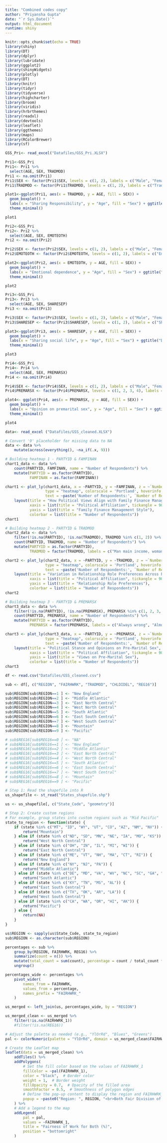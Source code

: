 ```yaml
---
title: "Combined codes copy"
author: "Priyansha Gupta"
date: "`r Sys.Date()`"
output: html_document
runtime: shiny
---
```

```r
knitr::opts_chunk$set(echo = TRUE)
library(shiny)
library(DT)
library(dplyr)
library(lubridate)
library(ggplot2)
library(shinyWidgets)
library(plotly)
library(DT)         
library(knitr)      
library(tidyr)      
library(tidyverse)  
library(highcharter)
library(broom)      
library(viridis)
library(hrbrthemes)
library(readxl)
library(devtools)
library(leaflet)
library(ggthemes)
library(maps)
library(RColorBrewer)
library(sf)
```

```r

GSS_Pri<- read_excel("Datafiles/GSS_Pri.XLSX")

```

```r
Pri1<-GSS_Pri
Pri1<- Pri1 %>% 
  select(AGE, SEX, TRADMOD)
Pri1 <- na.omit(Pri1)
Pri1$SEX <- factor(Pri1$SEX, levels = c(1, 2), labels = c("Male", "Female"))
Pri1$TRADMOD <- factor(Pri1$TRADMOD, levels = c(1, 2), labels = c("Traditional Roles", "Equal Roles"))

plot1<-ggplot(Pri1, aes(x = TRADMOD, y = AGE, fill = SEX)) +
  geom_boxplot() +
  labs(x = "Sharing Responsibility", y = "Age", fill = "Sex") + ggtitle("Distribution of age by preference for traditional roles in relationship and sex of respondent")+
  theme_minimal()

plot1

```

```r
Pri2<-GSS_Pri
Pri2<- Pri2 %>% 
  select(AGE, SEX, EMOTEOTH)
Pri2 <- na.omit(Pri2)

Pri2$SEX <- factor(Pri2$SEX, levels = c(1, 2), labels = c("Male", "Female"))
Pri2$EMOTEOTH <- factor(Pri2$EMOTEOTH, levels = c(1, 2), labels = c("Emotionally dependent", "Emotionally independent"))

plot2<-ggplot(Pri2, aes(x = EMOTEOTH, y = AGE, fill = SEX)) +
  geom_boxplot() +
  labs(x = "Emotional dependence", y = "Age", fill = "Sex") + ggtitle("Distribution of age by preference for emotional dependence in relationship and sex of respondent")+ 
  theme_minimal()

plot2

```

```r
Pri3<-GSS_Pri
Pri3<- Pri3 %>% 
  select(AGE, SEX, SHARESEP)
Pri3 <- na.omit(Pri3)

Pri3$SEX <- factor(Pri3$SEX, levels = c(1, 2), labels = c("Male", "Female"))
Pri3$SHARESEP <- factor(Pri3$SHARESEP, levels = c(1, 2), labels = c("Share social life", "Individual interests"))

plot3<-ggplot(Pri3, aes(x = SHARESEP, y = AGE, fill = SEX)) +
  geom_boxplot() +
  labs(x = "Sharing social life", y = "Age", fill = "Sex") + ggtitle("Distribution of age by preference for sharing social life with partner and sex of respondent")+
  theme_minimal()

plot3
```

```r
Pri4<-GSS_Pri
Pri4<- Pri4 %>% 
  select(AGE, SEX, PREMARSX)
Pri4 <- na.omit(Pri4)

Pri4$SEX <- factor(Pri4$SEX, levels = c(1, 2), labels = c("Male", "Female"))
Pri4$PREMARSX <- factor(Pri4$PREMARSX, levels = c(1, 2, 3, 4), labels = c("Always wrong", "Almost always wrong", "Wrong only sometimes", "Not wrong at all")) 

plot4<- ggplot(Pri4, aes(x = PREMARSX, y = AGE, fill = SEX)) +
  geom_boxplot() +
  labs(x = "Opinion on premarital sex", y = "Age", fill = "Sex") + ggtitle("Distribution of age by opinion on premarital sex and sex of respondent")+
  theme_minimal()

plot4
```

```r
data<- read_excel ("Datafiles/GSS_cleaned.XLSX")
```

```r
# Convert '9' placeholder for missing data to NA
data <- data %>%
    mutate(across(everything(), ~na_if(.x, 9)))

# Building heatmap 1 - PARTYID & FAMFINAN
chart1_data <- data %>%
    count(PARTYID, FAMFINAN, name = "Number of Respondents") %>%
    mutate(PARTYID = as.factor(PARTYID), 
           FAMFINAN = as.factor(FAMFINAN))

chart1 <- plot_ly(chart1_data, x = ~PARTYID, y = ~FAMFINAN, z = ~`Number of Respondents`, 
                  type = "heatmap", colorscale = 'Portland', hoverinfo = 'x+y+z', 
                  text = ~paste('Number of Respondents:', `Number of Respondents`)) %>%
    layout(title = "How Political Views Align with Family Finance Management",
           xaxis = list(title = "Political Affiliation", tickangle = 90),
           yaxis = list(title = "Family Finance Management Style"),
           colorbar = list(title = "Number of Respondents"))
chart1
```

```r
# Building heatmap 2 - PARTYID & TRADMOD
chart2_data <- data %>%
    filter(!is.na(PARTYID), !is.na(TRADMOD), TRADMOD %in% c(1, 2)) %>%
    count(PARTYID, TRADMOD, name = "Number of Respondents") %>%
    mutate(PARTYID = as.factor(PARTYID), 
           TRADMOD = factor(TRADMOD, labels = c("Man main income, woman home", "Equal responsibility")))

chart2 <- plot_ly(chart2_data, x = ~PARTYID, y = ~TRADMOD, z = ~`Number of Respondents`, 
                  type = "heatmap", colorscale = 'Portland', hoverinfo = 'x+y+z', 
                  text = ~paste('Number of Respondents:', `Number of Respondents`)) %>%
    layout(title = "Variation in Relationship Role Preferences Across Political Lines",
           xaxis = list(title = "Political Affiliation", tickangle = 90),
           yaxis = list(title = "Relationship Role Preferences"),
           colorbar = list(title = "Number of Respondents"))
chart2
```

```r
# Building heatmap 3 - PARTYID & PREMARSX
chart3_data <- data %>%
    filter(!is.na(PARTYID), !is.na(PREMARSX), PREMARSX %in% c(1, 2, 3, 4)) %>%
    count(PARTYID, PREMARSX, name = "Number of Respondents") %>%
    mutate(PARTYID = as.factor(PARTYID), 
           PREMARSX = factor(PREMARSX, labels = c("Always wrong", "Almost always wrong", "Wrong only sometimes", "Not wrong at all")))

chart3 <- plot_ly(chart3_data, x = ~PARTYID, y = ~PREMARSX, z = ~`Number of Respondents`, 
                  type = "heatmap", colorscale = 'Portland', hoverinfo = 'x+y+z', 
                  text = ~paste('Number of Respondents:', `Number of Respondents`)) %>%
    layout(title = "Political Stance and Opinions on Pre-Marital Sex",
           xaxis = list(title = "Political Affiliation", tickangle = 90),
           yaxis = list(title = "Views on Pre-Marital Sex"),
           colorbar = list(title = "Number of Respondents"))
chart3 
```


```r
df <- read.csv("Datafiles/GSS_cleaned.csv")

```

```r
sub <- df[, c("REGION", "FAIRHWRK", "TRADMOD", "CHLDIDEL", "REG16")]

sub$REGION[sub$REGION==1 ] <- "New England"
sub$REGION[sub$REGION==2 ] <- "Middle Atlantic"
sub$REGION[sub$REGION==3 ] <- "East North Central"
sub$REGION[sub$REGION==4 ] <- "West North Central"
sub$REGION[sub$REGION==5 ] <- "South Atlantic"
sub$REGION[sub$REGION==6 ] <- "East South Central"
sub$REGION[sub$REGION==7 ] <- "West South Central"
sub$REGION[sub$REGION==8 ] <- "Mountain"
sub$REGION[sub$REGION==9 ] <- "Pacific"

# sub$REG16[sub$REG16==0 ] <- "NA"
# sub$REG16[sub$REG16==1 ] <- "New England"
# sub$REG16[sub$REG16==2 ] <- "Middle Atlantic"
# sub$REG16[sub$REG16==3 ] <- "East North Central"
# sub$REG16[sub$REG16==4 ] <- "West North Central"
# sub$REG16[sub$REG16==5 ] <- "South Atlantic"
# sub$REG16[sub$REG16==6 ] <- "East South Central"
# sub$REG16[sub$REG16==7 ] <- "West South Central"
# sub$REG16[sub$REG16==8 ] <- "Mountain"
# sub$REG16[sub$REG16==9 ] <- "Pacific"

# Step 1: Read the shapefile into R
us_shapefile <- st_read("States_shapefile.shp")

us <- us_shapefile[, c("State_Code", "geometry")]

# Step 2: Create custom regions
# For example, group states into custom regions such as "Mid Pacific"
state_to_region <- function(state) {
    if (state %in% c("MT", "ID", "WY", "UT", "CO", "AZ", "NM", "NV")) {
        return("Mountain")
    } else if (state %in% c("ND", "SD", "MN", "NE", "IA", "MO", "KS")) {
        return("West North Central")
    } else if (state %in% c("OH", "IN", "IL", "MI", "WI")) {
        return("East North Central")
    } else if (state %in% c("ME", "VT", "NH", "MA", "CT", "RI")) {
        return("New England")
    } else if (state %in% c("NY", "NJ", "PA")) {
        return("Middle Atlantic")
    } else if (state %in% c("DE", "MD", "VA", "WV", "NC", "SC", "GA", "FL", "DC")) {
        return("South Atlantic")
    } else if (state %in% c("KY", "TN", "MS", "AL")) {
        return("East South Central")
    } else if (state %in% c("TX", "OK", "AR", "LA")) {
        return("West South Central")
    } else if (state %in% c("CA", "WA", "OR", "HI", "AK")) {
        return("Pacific")
    } else {
        return(NA)
    }
}

us$REGION <- sapply(us$State_Code, state_to_region)
sub$REGION <- as.character(sub$REGION)

percentages <- sub %>%
    group_by(REGION, FAIRHWRK, REG16) %>%
    summarize(count = n()) %>%
    mutate(total_count = sum(count), percentage = count / total_count * 100) %>%
    ungroup()

percentages_wide <- percentages %>%
    pivot_wider(
        names_from = FAIRHWRK,
        values_from = percentage,
        names_prefix = "FAIRHWRK_"
    )

us_merged <- left_join(us, percentages_wide, by = "REGION")

us_merged_clean <- us_merged %>%
    filter(!is.na(FAIRHWRK_1))
    #filter(!is.na(REG16))
```

```r
# Adjust the palette as needed (e.g., "YlOrRd", "Blues", "Greens")
pal <- colorNumeric(palette = "YlOrRd", domain = us_merged_clean$FAIRHWRK_1)

# Create the Leaflet map
leaflet(data = us_merged_clean) %>%
    addTiles() %>%
    addPolygons(
        # Set the fill color based on the values of FAIRHWRK_1
        fillColor = ~pal(FAIRHWRK_1),
        color = "black",  # Border color
        weight = 1,  # Border weight
        fillOpacity = 0.7,  # Opacity of the filled area
        smoothFactor = 0.5,  # Smoothness of polygon edges
        # Define the pop-up content to display the region and FAIRHWRK_1 value
        popup = ~paste0("Region: ", REGION, "<br>Both Fair Division of Work: ", round(FAIRHWRK_1, 2), "%")
    ) %>%
    # Add a legend to the map
    addLegend(
        pal = pal,
        values = ~FAIRHWRK_1,
        title = "Fairness of Work for Both (%)",
        position = "bottomright"
    )

```